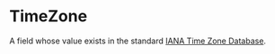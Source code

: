 # TimeZone

A field whose value exists in the standard [IANA Time Zone Database](https://www.iana.org/time-zones).
